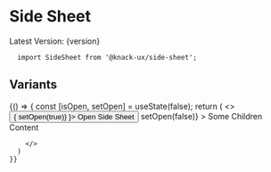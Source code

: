 
<Meta title="Components|Side Sheet" />

# Side Sheet
<span>Latest Version: {version}</span>

```
  import SideSheet from '@knack-ux/side-sheet';
```

<Props of={SideSheet} />

## Variants
<Preview>
  <Story name="Variants">
    {() => {
      const [isOpen, setOpen] = useState(false);
      return (
        <>
          <Button onClick={() => { setOpen(true)} }>
            Open Side Sheet
          </Button>
          <SideSheet
            id="first"
            show={isOpen}
            onClose={() => setOpen(false)}
          >
            Some Children Content
          </SideSheet>
          
        </>
      )
    }}
  </Story>
</Preview>